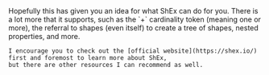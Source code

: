 
<Content>
    Hopefully this has given you an idea for what ShEx can do for you. There is a lot more that it supports, such as the
    `+` cardinality token (meaning one or more), the referral to shapes (even itself) to create a tree of shapes, nested
    properties, and more.

    I encourage you to check out the [official website](https://shex.io/) first and foremost to learn more about ShEx,
    but there are other resources I can recommend as well.
</Content>
